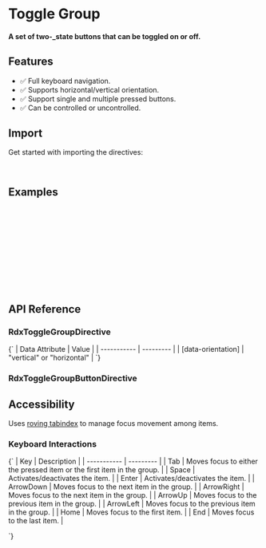 
<Meta title="Primitives/Toggle Group" />

# Toggle Group

#### A set of two-\_state buttons that can be toggled on or off.

<Canvas sourceState="hidden" of={ToggleGroupDirectiveStories.Default} />

## Features

* ✅ Full keyboard navigation.
* ✅ Supports horizontal/vertical orientation.
* ✅ Support single and multiple pressed buttons.
* ✅ Can be controlled or uncontrolled.

## Import

Get started with importing the directives:

```typescript
import { RdxToggleGroupDirective, RdxToggleGroupButtonDirective, RdxToggleGroupMultiDirective } from '@radix-ng/primitives/toggle-group';
```

## Examples

```html
<div rdxToggleGroup rdxToggleGroupValue="center" aria-label="Text alignment">
    <button rdxToggleGroupButton rdxToggleGroupButtonValue="left" aria-label="Left aligned">
        <ng-icon name="radixTextAlignLeft"></ng-icon>
    </button>
    <button rdxToggleGroupButton rdxToggleGroupButtonValue="center" aria-label="Center aligned">
        <ng-icon name="radixTextAlignCenter"></ng-icon>
    </button>
    <button rdxToggleGroupButton rdxToggleGroupButtonValue="right" aria-label="Right aligned">
        <ng-icon name="radixTextAlignRight"></ng-icon>
    </button>
</div>
```

## API Reference

### RdxToggleGroupDirective

<ArgTypes exclude={toggleGroupExclude} of={RdxToggleGroupDirective} />

<Markdown>
  {`
  | Data Attribute | Value |
  | ----------- | --------- |
  | [data-orientation]       | "vertical" or "horizontal"   |
  `}
</Markdown>

### RdxToggleGroupButtonDirective

<ArgTypes exclude={toggleGroupButtonExclude} of={RdxToggleGroupButtonDirective} />

## Accessibility

Uses [roving tabindex](https://www.w3.org/TR/wai-aria-practices-1.2/examples/radio/radio.html) to manage focus movement among items.

### Keyboard Interactions

<Markdown>
  {`
  | Key | Description |
  | ----------- | --------- |
  | Tab         | Moves focus to either the pressed item or the first item in the group. |
  | Space       | Activates/deactivates the item.       |
  | Enter       | Activates/deactivates the item.  |
  | ArrowDown   |    Moves focus to the next item in the group. |
  | ArrowRight  | Moves focus to the next item in the group. |
  | ArrowUp     | Moves focus to the previous item in the group. |
  | ArrowLeft   | Moves focus to the previous item in the group.  |
  | Home        | Moves focus to the first item. |
  | End         | Moves focus to the last item.  |

  `}
</Markdown>

